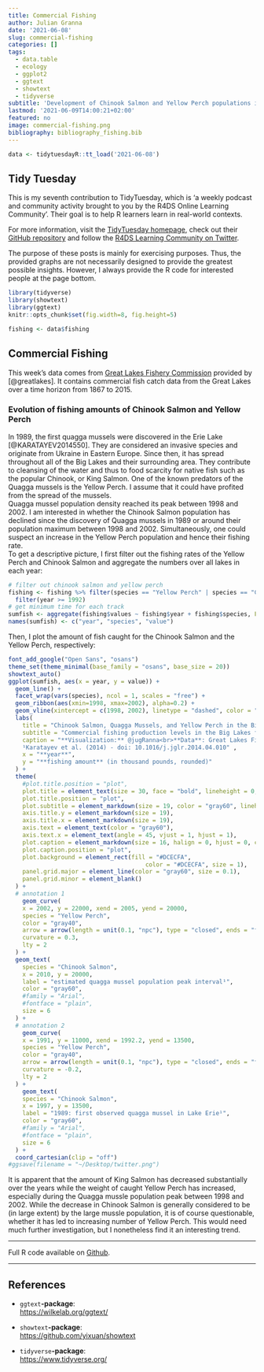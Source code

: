 ```yaml
---
title: Commercial Fishing
author: Julian Granna
date: '2021-06-08'
slug: commercial-fishing
categories: []
tags:
  - data.table
  - ecology
  - ggplot2
  - ggtext
  - showtext
  - tidyverse
subtitle: 'Development of Chinook Salmon and Yellow Perch populations in the Great Lakes'
lastmod: '2021-06-09T14:00:21+02:00'
featured: no
image: commercial-fishing.png
bibliography: bibliography_fishing.bib
---
```

  
  
  
```r
data <- tidytuesdayR::tt_load('2021-06-08')
```

## Tidy Tuesday

This is my seventh contribution to TidyTuesday, which is 'a weekly podcast and community activity brought to you by the R4DS Online Learning Community'. Their goal is to help R learners learn in real-world contexts. 

For more information, visit the [TidyTuesday homepage](https://www.tidytuesday.com/), check out their [GitHub repository](https://github.com/rfordatascience/tidytuesday) and follow the [R4DS Learning Community on Twitter](https://twitter.com/R4DScommunity).

The purpose of these posts is mainly for exercising purposes. Thus, the provided graphs are not necessarily designed to provide the greatest possible insights. However, I always provide the R code for interested people at the page bottom.

```r
library(tidyverse)
library(showtext)
library(ggtext)
knitr::opts_chunk$set(fig.width=8, fig.height=5) 

fishing <- data$fishing
```

## Commercial Fishing

This week's data comes from [Great Lakes Fishery Commission](http://www.glfc.org/great-lakes-databases.php) provided by [@greatlakes]. It contains commercial fish catch data from the Great Lakes over a time horizon from 1867 to 2015.

### Evolution of fishing amounts of Chinook Salmon and Yellow Perch

In 1989, the first quagga mussels were discovered in the Erie Lake [@KARATAYEV2014550]. They are considered an invasive species and originate from Ukraine in Eastern Europe. Since then, it has spread throughout all of the Big Lakes and their surrounding area. They contribute to cleansing of the water and thus to food scarcity for native fish such as the popular Chinook, or King Salmon. One of the known predators of the Quagga mussels is the Yellow Perch. I assume that it could have profited from the spread of the mussels.  
Quagga mussel population density reached its peak between 1998 and 2002. I am interested in whether the Chinook Salmon population has declined since the discovery of Quagga mussels in 1989 or around their population maximum between 1998 and 2002. Simultaneously, one could suspect an increase in the Yellow Perch population and hence their fishing rate.  
To get a descriptive picture, I first filter out the fishing rates of the Yellow Perch and Chinook Salmon and aggregate the numbers over all lakes in each year:

```r
# filter out chinook salmon and yellow perch
fishing <- fishing %>% filter(species == "Yellow Perch" | species == "Chinook Salmon") %>%
  filter(year >= 1992)
# get minimum time for each track
sumfish <- aggregate(fishing$values ~ fishing$year + fishing$species, FUN = sum)
names(sumfish) <- c("year", "species", "value")
```

Then, I plot the amount of fish caught for the Chinook Salmon and the Yellow Perch, respectively: 

```r
font_add_google("Open Sans", "osans")
theme_set(theme_minimal(base_family = "osans", base_size = 20))
showtext_auto()
ggplot(sumfish, aes(x = year, y = value)) +
  geom_line() + 
  facet_wrap(vars(species), ncol = 1, scales = "free") +
  geom_ribbon(aes(xmin=1998, xmax=2002), alpha=0.2) +
  geom_vline(xintercept = c(1998, 2002), linetype = "dashed", color = "gray60") +
  labs(
    title = "Chinook Salmon, Quagga Mussels, and Yellow Perch in the Big Lakes",
    subtitle = "Commercial fishing production levels in the Big Lakes for Chinook Salmon and Yellow Perch from 1991-2015. Chinook, or King<br>Salmon, are &nbsp; suffering  from  invasive &#160;&#160;&#160; &emsp; zebra and quagga mussels. Yellow  Perch  are  known predators of quagga  mussels  and are<br>thus suspected to correlate with their number.",
    caption = "**Visualization:** @jugRanna<br>**Data**: Great Lakes Fishery Commission  
    ¹Karatayev et al. (2014) - doi: 10.1016/j.jglr.2014.04.010" ,
    x = "**year**",
    y = "**fishing amount** (in thousand pounds, rounded)"
  ) +
  theme(
    #plot.title.position = "plot",
    plot.title = element_text(size = 30, face = "bold", lineheight = 0, margin = margin(0,0,1.5,0)),
    plot.title.position = "plot",
    plot.subtitle = element_markdown(size = 19, color = "gray60", lineheight = 0.1, vjust = 1),
    axis.title.y = element_markdown(size = 19),
    axis.title.x = element_markdown(size = 19),
    axis.text = element_text(color = "gray60"),
    axis.text.x = element_text(angle = 45, vjust = 1, hjust = 1),
    plot.caption = element_markdown(size = 16, halign = 0, hjust = 0, color = "gray60", lineheight = .3),
    plot.caption.position = "plot",
    plot.background = element_rect(fill = "#DCECFA",
                                       color = "#DCECFA", size = 1),
    panel.grid.major = element_line(color = "gray60", size = 0.1),
    panel.grid.minor = element_blank()
  ) +
  # annotation 1
    geom_curve(
    x = 2002, y = 22000, xend = 2005, yend = 20000,
    species = "Yellow Perch",
    color = "gray40", 
    arrow = arrow(length = unit(0.1, "npc"), type = "closed", ends = "first"),
    curvature = 0.3,
    lty = 2
  ) +
  geom_text(
    species = "Chinook Salmon", 
    x = 2010, y = 20000, 
    label = "estimated quagga mussel population peak interval¹",
    color = "gray60",
    #family = "Arial",
    #fontface = "plain",
    size = 6
  ) +
  # annotation 2
    geom_curve(
    x = 1991, y = 11000, xend = 1992.2, yend = 13500,
    species = "Yellow Perch",
    color = "gray40", 
    arrow = arrow(length = unit(0.1, "npc"), type = "closed", ends = "first"),
    curvature = -0.2,
    lty = 2
  ) +
    geom_text(
    species = "Chinook Salmon", 
    x = 1997, y = 13500, 
    label = "1989: first observed quagga mussel in Lake Erie¹",
    color = "gray60",
    #family = "Arial",
    #fontface = "plain",
    size = 6
  ) +
  coord_cartesian(clip = "off")
#ggsave(filename = "~/Desktop/twitter.png")
```

It is apparent that the amount of King Salmon has decreased substantially over the years while the weight of caught Yellow Perch has increased, especially during the Quagga mussle population peak between 1998 and 2002. While the decrease in Chinook Salmon is generally considered to be (in large extent) by the large mussle population, it is of course questionable, whether it has led to increasing number of Yellow Perch. This would need much further investigation, but I nonetheless find it an interesting trend.

--------------------------------------------------

Full R code available on [Github](https://github.com/jgranna/tidytuesday/tree/main/2021-06-08).

--------------------------------------------------

## References

- `ggtext`**-package**:  
<https://wilkelab.org/ggtext/>

- `showtext`**-package**:  
<https://github.com/yixuan/showtext>

- `tidyverse`**-package**:  
<https://www.tidyverse.org/>